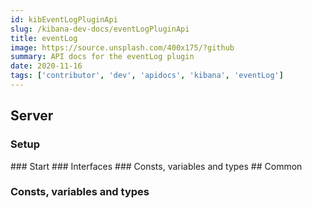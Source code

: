 ```yaml
---
id: kibEventLogPluginApi
slug: /kibana-dev-docs/eventLogPluginApi
title: eventLog
image: https://source.unsplash.com/400x175/?github
summary: API docs for the eventLog plugin
date: 2020-11-16
tags: ['contributor', 'dev', 'apidocs', 'kibana', 'eventLog']
---
```



## Server

### Setup
<DocDefinitionList data={[eventLogObj.server.setup]}/>
### Start
<DocDefinitionList data={[eventLogObj.server.start]}/>
### Interfaces
<DocDefinitionList data={eventLogObj.server.interfaces}/>
### Consts, variables and types
<DocDefinitionList data={eventLogObj.server.misc}/>
## Common

### Consts, variables and types
<DocDefinitionList data={eventLogObj.common.misc}/>
